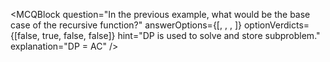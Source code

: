 
<MCQBlock 
  question="In the previous example, what would be the base case of the recursive function?"
  answerOptions={[<Option1/>, <Option2/>, <Option3/>, <Option4/>]}
  optionVerdicts={[false, true, false, false]}
  hint="DP is used to solve and store subproblem."
  explanation="DP = AC"
  />
